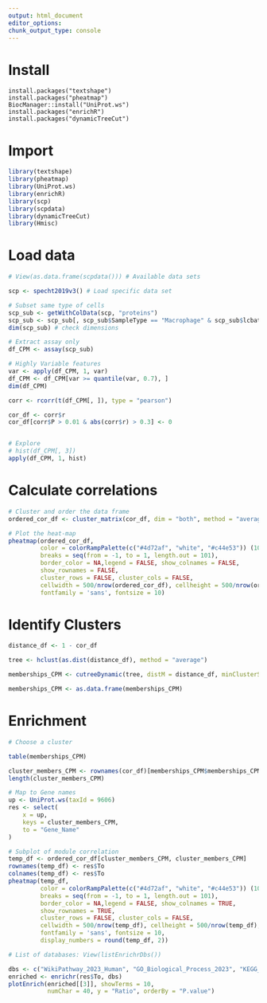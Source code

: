 ```yaml
---
output: html_document
editor_options: 
chunk_output_type: console
---
```


# Install

```r.
install.packages("textshape")
install.packages("pheatmap")
BiocManager::install("UniProt.ws")
install.packages("enrichR")
install.packages("dynamicTreeCut")
```

# Import

```r
library(textshape)
library(pheatmap)
library(UniProt.ws)
library(enrichR)
library(scp)
library(scpdata)
library(dynamicTreeCut)
library(Hmisc)
```

# Load data

```r
# View(as.data.frame(scpdata())) # Available data sets

scp <- specht2019v3() # Load specific data set

# Subset same type of cells
scp_sub <- getWithColData(scp, "proteins")
scp_sub <- scp_sub[, scp_sub$SampleType == "Macrophage" & scp_sub$lcbatch == "LCB7"]
dim(scp_sub) # check dimensions

# Extract assay only
df_CPM <- assay(scp_sub)

# Highly Variable features
var <- apply(df_CPM, 1, var)
df_CPM <- df_CPM[var >= quantile(var, 0.7), ]
dim(df_CPM)

corr <- rcorr(t(df_CPM[, ]), type = "pearson")

cor_df <- corr$r
cor_df[corr$P > 0.01 & abs(corr$r) > 0.3] <- 0


# Explore
# hist(df_CPM[, 3])
apply(df_CPM, 1, hist)
```

# Calculate correlations

```r
# Cluster and order the data frame
ordered_cor_df <- cluster_matrix(cor_df, dim = "both", method = "average")

# Plot the heat-map
pheatmap(ordered_cor_df,
         color = colorRampPalette(c("#4d72af", "white", "#c44e53")) (101),
         breaks = seq(from = -1, to = 1, length.out = 101),
         border_color = NA,legend = FALSE, show_colnames = FALSE, 
         show_rownames = FALSE,
         cluster_rows = FALSE, cluster_cols = FALSE,
         cellwidth = 500/nrow(ordered_cor_df), cellheight = 500/nrow(ordered_cor_df),
         fontfamily = 'sans', fontsize = 10)
```

# Identify Clusters

```r
distance_df <- 1 - cor_df

tree <- hclust(as.dist(distance_df), method = "average")

memberships_CPM <- cutreeDynamic(tree, distM = distance_df, minClusterSize = 5)

memberships_CPM <- as.data.frame(memberships_CPM)
```

# Enrichment

```r
# Choose a cluster

table(memberships_CPM)

cluster_members_CPM <- rownames(cor_df)[memberships_CPM$memberships_CPM == 91]
length(cluster_members_CPM)

# Map to Gene names
up <- UniProt.ws(taxId = 9606)
res <- select(
    x = up,
    keys = cluster_members_CPM,
    to = "Gene_Name"
)

# Subplot of module correlation
temp_df <- ordered_cor_df[cluster_members_CPM, cluster_members_CPM] 
rownames(temp_df) <- res$To 
colnames(temp_df) <- res$To 
pheatmap(temp_df,
         color = colorRampPalette(c("#4d72af", "white", "#c44e53")) (101),
         breaks = seq(from = -1, to = 1, length.out = 101),
         border_color = NA,legend = FALSE, show_colnames = TRUE, 
         show_rownames = TRUE,
         cluster_rows = FALSE, cluster_cols = FALSE,
         cellwidth = 500/nrow(temp_df), cellheight = 500/nrow(temp_df),
         fontfamily = 'sans', fontsize = 10,
         display_numbers = round(temp_df, 2))

# List of databases: View(listEnrichrDbs())

dbs <- c("WikiPathway_2023_Human", "GO_Biological_Process_2023", "KEGG_2021_Human")
enriched <- enrichr(res$To, dbs)
plotEnrich(enriched[[3]], showTerms = 10,
           numChar = 40, y = "Ratio", orderBy = "P.value")
```

